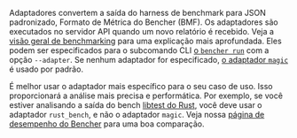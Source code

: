 Adaptadores convertem a saída do harness de benchmark para JSON padronizado,
Formato de Métrica do Bencher (BMF).
Os adaptadores são executados no servidor API quando um novo relatório é recebido.
Veja a [visão geral de benchmarking][visão geral de benchmarking] para uma explicação mais aprofundada.
Eles podem ser especificados para o subcomando CLI [o `bencher run`][bencher run]
com a opção `--adapter`.
Se nenhum adaptador for especificado, [o adaptador `magic`][adaptador magic] é usado por padrão.

É melhor usar o adaptador mais específico para o seu caso de uso.
Isso proporcionará a análise mais precisa e performática.
Por exemplo, se você estiver analisando a saída do bench [libtest do Rust][rust libtest],
você deve usar o adaptador `rust_bench`, e não o adaptador `magic`.
Veja nossa
[página de desempenho do Bencher][página perf] para uma boa comparação.

[rust libtest]: https://doc.rust-lang.org/rustc/tests/index.html#benchmarks
[página perf]: https://bencher.dev/perf/bencher?key=true&measures=4358146b-b647-4869-9d24-bd22bb0c49b5&tab=benchmarks&testbeds=0d991aac-b241-493a-8b0f-8d41419455d2&branches=619d15ed-0fbd-4ccb-86cb-fddf3124da29&benchmarks=3525f177-fc8f-4a92-bd2f-dda7c4e15699%2C1db23e93-f909-40aa-bf42-838cc7ae05f5&start_time=1688083200000&reports_per_page=4&branches_per_page=8&testbeds_per_page=8&benchmarks_per_page=8&reports_page=1&branches_page=1&testbeds_page=1&benchmarks_page=1&end_time=1704067200000&clear=true

[visão geral de benchmarking]: /pt/docs/explanation/benchmarking/
[bencher run]: /pt/docs/explanation/bencher-run/

[adaptador magic]: #-magic-default